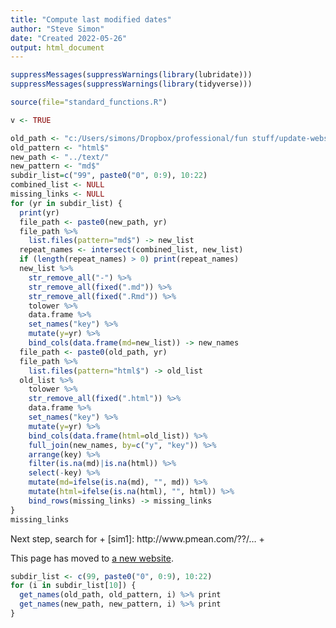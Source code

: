 ```yaml
---
title: "Compute last modified dates"
author: "Steve Simon"
date: "Created 2022-05-26"
output: html_document
---
```


```r
suppressMessages(suppressWarnings(library(lubridate)))
suppressMessages(suppressWarnings(library(tidyverse)))

source(file="standard_functions.R")

v <- TRUE
```

```r
old_path <- "c:/Users/simons/Dropbox/professional/fun stuff/update-website/"
old_pattern <- "html$"
new_path <- "../text/"
new_pattern <- "md$"
subdir_list=c("99", paste0("0", 0:9), 10:22)
combined_list <- NULL
missing_links <- NULL
for (yr in subdir_list) {
  print(yr)
  file_path <- paste0(new_path, yr)
  file_path %>%
    list.files(pattern="md$") -> new_list
  repeat_names <- intersect(combined_list, new_list)
  if (length(repeat_names) > 0) print(repeat_names)
  new_list %>%
    str_remove_all("-") %>%
    str_remove_all(fixed(".md")) %>%
    str_remove_all(fixed(".Rmd")) %>%
    tolower %>%
    data.frame %>%
    set_names("key") %>%
    mutate(y=yr) %>%
    bind_cols(data.frame(md=new_list)) -> new_names
  file_path <- paste0(old_path, yr)
  file_path %>%
    list.files(pattern="html$") -> old_list
  old_list %>%
    tolower %>%
    str_remove_all(fixed(".html")) %>%
    data.frame %>%
    set_names("key") %>%
    mutate(y=yr) %>%
    bind_cols(data.frame(html=old_list)) %>%
    full_join(new_names, by=c("y", "key")) %>%
    arrange(key) %>%
    filter(is.na(md)|is.na(html)) %>%
    select(-key) %>%
    mutate(md=ifelse(is.na(md), "", md)) %>%
    mutate(html=ifelse(is.na(html), "", html)) %>%
    bind_rows(missing_links) -> missing_links
}
missing_links
```

Next step, search for 
+ [sim1]: http://www.pmean.com/??/...
+ <p>This page has moved to <a href="http://new.pmean.com/.../">a new website</a>.</p>



```r

subdir_list <- c(99, paste0("0", 0:9), 10:22)
for (i in subdir_list[10]) {
  get_names(old_path, old_pattern, i) %>% print
  get_names(new_path, new_pattern, i) %>% print
}
```

